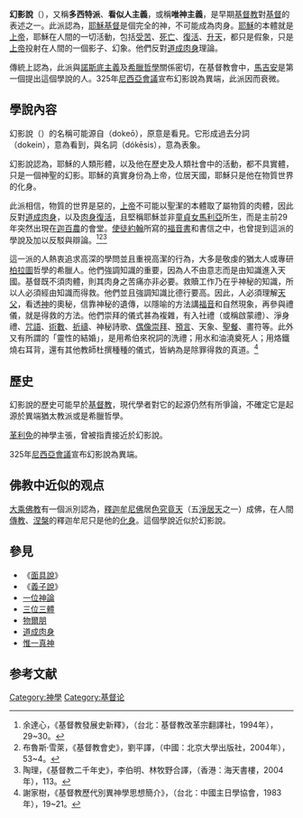 '''幻影說'''（{{lang-en|Docetism}}），又稱'''多西特派'''、'''看似人主義'''，或稱'''唯神主義'''，是早期[[基督教|基督教]]對[[基督|基督]]的表述之一。此派認為，[[耶穌基督|耶穌基督]]是個完全的神，不可能成為肉身。[[耶穌|耶穌]]的本體就是[[上帝|上帝]]，耶穌在人間的一切活動，包括[[耶穌受難|受苦]]、[[耶穌被釘十字架|死亡]]、[[耶穌復活|復活]]、[[耶穌升天|升天]]，都只是假象，只是[[上帝|上帝]]投射在人間的一個影子、幻象。他們反對[[道成肉身|道成肉身]]理論。

傳統上認為，此派與[[諾斯底主義|諾斯底主義]]及[[希臘哲學|希臘哲學]]關係密切，在基督教會中，[[馬吉安|馬吉安]]是第一個提出這個學說的人。325年[[尼西亞會議|尼西亞會議]]宣布幻影說為異端，此派因而衰微。

==學說內容==
幻影說（{{lang-en|Docetism}}）的名稱可能源自{{lang-grc|δοκέω}}（dokeō），原意是看見。它形成過去分詞{{lang-grc|δοκεῖν/}}（dokein），意為看到，與名詞{{lang-grc|δόκησις}}（dókēsis），意為表象。

幻影說認為，耶穌的人類形體，以及他在歷史及人類社會中的活動，都不具實體，只是一個神聖的幻影。耶穌的真實身份為上帝，位居天國，耶穌只是他在物質世界的化身。

此派相信，物質的世界是惡的，[[上帝|上帝]]不可能以聖潔的本體取了屬物質的肉體，因此反對[[道成肉身|道成肉身]]，以及[[耶穌復活|肉身復活]]，且堅稱耶穌並非[[馬利亞_(耶穌的母親)|童貞女馬利亞]]所生，而是主前29年突然出現在[[迦百農|迦百農]]的會堂。[[使徒約翰|使徒約翰]]所寫的[[福音書|福音書]]和書信之中，也曾提到這派的學說及加以反駁與辯論。<ref>余達心，《基督教發展史新釋》，（台北：基督教改革宗翻譯社，1994年），29~30。</ref><ref>布魯斯·雪萊，《基督教會史》，劉平譯，（中國：北京大學出版社，2004年），53~4。</ref><ref>陶理，《基督教二千年史》，李伯明、林牧野合譯，（香港：海天書樓，2004年），113。</ref>

這一派的人熱衷追求高深的學問並且重視高潔的行為，大多是敬虔的猶太人或專研[[柏拉圖|柏拉圖]]哲學的希臘人。他們強調知識的重要，因為人不由意志而是由知識進入天國。基督既不須肉體，則其肉身之苦痛亦非必要。救贖工作乃在乎神秘的知識，所以人必須經由知識而得救。他們並且強調知識比德行要高。因此，人必須理解[[天父|天父]]，看透[[神|神]]的奧秘，信靠神秘的遺傳，以隱喻的方法講[[福音|福音]]和自然現象，再參與禮儀，就是得救的方法。他們崇拜的儀式甚為複雜，有入社禮（或稱啟蒙禮）、淨身禮、[[咒語|咒語]]、[[術數|術數]]、[[祈禱|祈禱]]、神秘詩歌、[[偶像崇拜|偶像崇拜]]、[[預言|預言]]、天象、[[聖餐|聖餐]]、畫符等。此外又有所謂的「靈性的結婚」，是用希伯來祝詞的洗禮；用水和油澆奠死人；用烙鐵燒右耳背，還有其他教師杜撰種種的儀式，皆納為是除罪得救的真道。<ref>謝家樹，《基督教歷代別異神學思想簡介》，（台北：中國主日學協會，1983年），19~21。</ref>

==歷史==
幻影說的歷史可能早於[[基督教|基督教]]，現代學者對它的起源仍然有所爭論，不確定它是起源於異端猶太教派或是希臘哲學。

[[亞歷山太的革利免|革利免]]的神學主張，曾被指責接近於幻影說。

325年[[尼西亞會議|尼西亞會議]]宣布幻影說為異端。

==佛教中近似的观点==
[[大乘佛教|大乘佛教]]有一個派別認為，[[釋迦牟尼佛|釋迦牟尼佛]]居[[色究竟天|色究竟天]]（五[[淨居天|淨居天]]之一）成佛，在人間[[傳教|傳教]]、[[涅槃|涅槃]]的釋迦牟尼只是他的[[化身|化身]]。這個學說近似於幻影說。

== 參見 ==
*《[[面具說|面具說]]》
*《[[義子說|義子說]]》
*[[一位神論|一位神論]]
*[[三位三體|三位三體]]
*[[物爾朋|物爾朋]]
*[[道成肉身|道成肉身]]
*[[惟一真神|惟一真神]]

== 参考文献 ==
<div class="references-small">
<references />
</div>

[[Category:神學|Category:神學]]
[[Category:基督论|Category:基督论]]